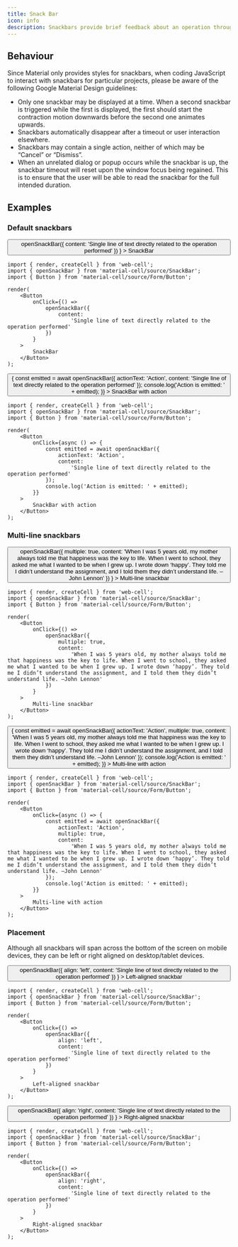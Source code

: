 ```yaml
---
title: Snack Bar
icon: info
description: Snackbars provide brief feedback about an operation through a message at the bottom of the screen.
---
```




## Behaviour

Since Material only provides styles for snackbars, when coding JavaScript to interact with snackbars for particular projects,
please be aware of the following Google Material Design guidelines:

-   Only one snackbar may be displayed at a time. When a second snackbar is triggered while the first is displayed, the first should start the contraction motion downwards before the second one animates upwards.
-   Snackbars automatically disappear after a timeout or user interaction elsewhere.
-   Snackbars may contain a single action, neither of which may be “Cancel” or “Dismiss”.
-   When an unrelated dialog or popup occurs while the snackbar is up, the snackbar timeout will reset upon the window focus being regained. This is to ensure that the user will be able to read the snackbar for the full intended duration.

## Examples

### Default snackbars

<Example>
    <Button
        onClick={() =>
            openSnackBar({
                content:
                    'Single line of text directly related to the operation performed'
            })
        }
    >
        SnackBar
    </Button>
</Example>

```TSX
import { render, createCell } from 'web-cell';
import { openSnackBar } from 'material-cell/source/SnackBar';
import { Button } from 'material-cell/source/Form/Button';

render(
    <Button
        onClick={() =>
            openSnackBar({
                content:
                    'Single line of text directly related to the operation performed'
            })
        }
    >
        SnackBar
    </Button>
);
```

<Example>
    <Button
        onClick={async () => {
            const emitted = await openSnackBar({
                actionText: 'Action',
                content:
                    'Single line of text directly related to the operation performed'
            });
            console.log('Action is emitted: ' + emitted);
        }}
    >
        SnackBar with action
    </Button>
</Example>

```TSX
import { render, createCell } from 'web-cell';
import { openSnackBar } from 'material-cell/source/SnackBar';
import { Button } from 'material-cell/source/Form/Button';

render(
    <Button
        onClick={async () => {
            const emitted = await openSnackBar({
                actionText: 'Action',
                content:
                    'Single line of text directly related to the operation performed'
            });
            console.log('Action is emitted: ' + emitted);
        }}
    >
        SnackBar with action
    </Button>
);
```

### Multi-line snackbars

<Example>
    <Button
        onClick={() =>
            openSnackBar({
                multiple: true,
                content:
                    'When I was 5 years old, my mother always told me that happiness was the key to life. When I went to school, they asked me what I wanted to be when I grew up. I wrote down ‘happy’. They told me I didn’t understand the assignment, and I told them they didn’t understand life. –John Lennon'
            })
        }
    >
        Multi-line snackbar
    </Button>
</Example>

```TSX
import { render, createCell } from 'web-cell';
import { openSnackBar } from 'material-cell/source/SnackBar';
import { Button } from 'material-cell/source/Form/Button';

render(
    <Button
        onClick={() =>
            openSnackBar({
                multiple: true,
                content:
                    'When I was 5 years old, my mother always told me that happiness was the key to life. When I went to school, they asked me what I wanted to be when I grew up. I wrote down ‘happy’. They told me I didn’t understand the assignment, and I told them they didn’t understand life. –John Lennon'
            })
        }
    >
        Multi-line snackbar
    </Button>
);
```

<Example>
    <Button
        onClick={async () => {
            const emitted = await openSnackBar({
                actionText: 'Action',
                multiple: true,
                content:
                    'When I was 5 years old, my mother always told me that happiness was the key to life. When I went to school, they asked me what I wanted to be when I grew up. I wrote down ‘happy’. They told me I didn’t understand the assignment, and I told them they didn’t understand life. –John Lennon'
            });
            console.log('Action is emitted: ' + emitted);
        }}
    >
        Multi-line with action
    </Button>
</Example>

```TSX
import { render, createCell } from 'web-cell';
import { openSnackBar } from 'material-cell/source/SnackBar';
import { Button } from 'material-cell/source/Form/Button';

render(
    <Button
        onClick={async () => {
            const emitted = await openSnackBar({
                actionText: 'Action',
                multiple: true,
                content:
                    'When I was 5 years old, my mother always told me that happiness was the key to life. When I went to school, they asked me what I wanted to be when I grew up. I wrote down ‘happy’. They told me I didn’t understand the assignment, and I told them they didn’t understand life. –John Lennon'
            });
            console.log('Action is emitted: ' + emitted);
        }}
    >
        Multi-line with action
    </Button>
);
```

### Placement

Although all snackbars will span across the bottom of the screen on mobile devices,
they can be left or right aligned on desktop/tablet devices.

<Example>
    <Button
        onClick={() =>
            openSnackBar({
                align: 'left',
                content:
                    'Single line of text directly related to the operation performed'
            })
        }
    >
        Left-aligned snackbar
    </Button>
</Example>

```TSX
import { render, createCell } from 'web-cell';
import { openSnackBar } from 'material-cell/source/SnackBar';
import { Button } from 'material-cell/source/Form/Button';

render(
    <Button
        onClick={() =>
            openSnackBar({
                align: 'left',
                content:
                    'Single line of text directly related to the operation performed'
            })
        }
    >
        Left-aligned snackbar
    </Button>
);
```

<Example>
    <Button
        onClick={() =>
            openSnackBar({
                align: 'right',
                content:
                    'Single line of text directly related to the operation performed'
            })
        }
    >
        Right-aligned snackbar
    </Button>
</Example>

```TSX
import { render, createCell } from 'web-cell';
import { openSnackBar } from 'material-cell/source/SnackBar';
import { Button } from 'material-cell/source/Form/Button';

render(
    <Button
        onClick={() =>
            openSnackBar({
                align: 'right',
                content:
                    'Single line of text directly related to the operation performed'
            })
        }
    >
        Right-aligned snackbar
    </Button>
);
```
